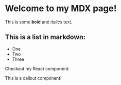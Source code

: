 
# Welcome to my MDX page! 
This is some **bold** and _italics_ text.
 
## This is a list in markdown:
 
- One
- Two
- Three
 
Checkout my React component:

<Callout type="info">
    This is a callout component!
</Callout>